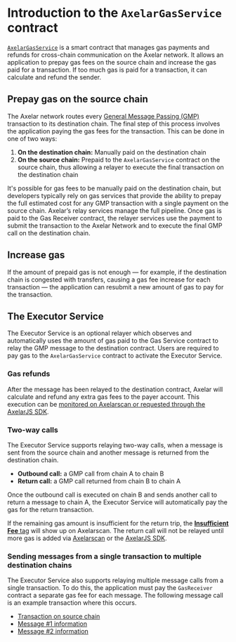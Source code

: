 # Introduction to the `AxelarGasService` contract

[`AxelarGasService`](https://github.com/axelarnetwork/axelar-gmp-sdk-solidity/blob/main/contracts/interfaces/IAxelarGasService.sol) is a smart contract that manages gas payments and refunds for cross-chain communication on the Axelar network. It allows an application to prepay gas fees on the source chain and increase the gas paid for a transaction. If too much gas is paid for a transaction, it can calculate and refund the sender.

## Prepay gas on the source chain

The Axelar network routes every [General Message Passing (GMP)](https://docs.axelar.dev/dev/general-message-passing/overview) transaction to its destination chain. The final step of this process involves the application paying the gas fees for the transaction. This can be done in one of two ways:

1. **On the destination chain:** Manually paid on the destination chain
1. **On the source chain:** Prepaid to the `AxelarGasService` contract on the source chain, thus allowing a relayer to execute the final transaction on the destination chain

It's possible for gas fees to be manually paid on the destination chain, but developers typically rely on gas services that provide the ability to prepay the full estimated cost for any GMP transaction with a single payment on the source chain. Axelar’s relay services manage the full pipeline. Once gas is paid to the Gas Receiver contract, the relayer services use the payment to submit the transaction to the Axelar Network and to execute the final GMP call on the destination chain.

## Increase gas

If the amount of prepaid gas is not enough — for example, if the destination chain is congested with transfers, causing a gas fee increase for each transaction — the application can resubmit a new amount of gas to pay for the transaction.

## The Executor Service

The Executor Service is an optional relayer which observes and automatically uses the amount of gas paid to the Gas Service contract to relay the GMP message to the destination contract. Users are required to pay gas to the `AxelarGasService` contract to activate the Executor Service.

### Gas refunds

After the message has been relayed to the destination contract, Axelar will calculate and refund any extra gas fees to the payer account. This execution can be [monitored on Axelarscan or requested through the AxelarJS SDK](https://docs.axelar.dev/dev/general-message-passing/monitoring).

### Two-way calls

The Executor Service supports relaying two-way calls, when a message is sent from the source chain and another message is returned from the destination chain.

- **Outbound call:** a GMP call from chain A to chain B
- **Return call:** a GMP call returned from chain B to chain A

Once the outbound call is executed on chain B and sends another call to return a message to chain A, the Executor Service will automatically pay the gas for the return transaction.

If the remaining gas amount is insufficient for the return trip, the [**Insufficient Fee** tag](https://docs.axelar.dev/dev/general-message-passing/monitoring) will show up on Axelarscan. The return call will not be relayed until more gas is added via [Axelarscan](https://docs.axelar.dev/dev/general-message-passing/recovery#increase-gas-payment-to-the-gas-receiver-on-the-source-chain) or the [AxelarJS SDK](https://docs.axelar.dev/dev/axelarjs-sdk/tx-status-query-recovery#2-increase-gas-payment).

### Sending messages from a single transaction to multiple destination chains 

The Executor Service also supports relaying multiple message calls from a single transaction. To do this, the application must pay the `GasReceiver` contract a separate gas fee for each message. The following message call is an example transaction where this occurs.

- [Transaction on source chain](https://moonbase.moonscan.io/tx/0x25f0bdcdec0da17e1039161342603d3d537cb6ddc6637d1b22dbdf1ebf9706ed)
- [Message #1 information](https://testnet.axelarscan.io/gmp/0x25f0bdcdec0da17e1039161342603d3d537cb6ddc6637d1b22dbdf1ebf9706ed:1)
- [Message #2 information](https://testnet.axelarscan.io/gmp/0x25f0bdcdec0da17e1039161342603d3d537cb6ddc6637d1b22dbdf1ebf9706ed:3)
